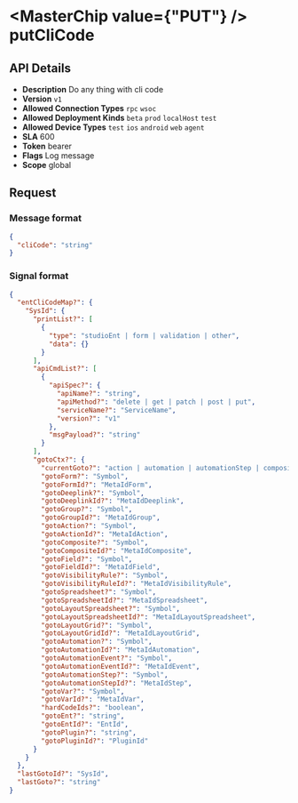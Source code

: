 
# <MasterChip value={"PUT"} /> putCliCode

## API Details

- **Description** Do any thing with cli code
- **Version** `v1`
- **Allowed Connection Types** `rpc` `wsoc` 
- **Allowed Deployment Kinds** `beta` `prod` `localHost` `test` 
- **Allowed Device Types** `test` `ios` `android` `web` `agent` 
- **SLA** 600
- **Token** bearer
- **Flags** Log message
- **Scope** global


## Request

### Message format

```json
{
  "cliCode": "string"
}
```

### Signal format

```json
{
  "entCliCodeMap?": {
    "SysId": {
      "printList?": [
        {
          "type": "studioEnt | form | validation | other",
          "data": {}
        }
      ],
      "apiCmdList?": [
        {
          "apiSpec?": {
            "apiName?": "string",
            "apiMethod?": "delete | get | patch | post | put",
            "serviceName?": "ServiceName",
            "version?": "v1"
          },
          "msgPayload?": "string"
        }
      ],
      "gotoCtx?": {
        "currentGoto?": "action | automation | automationStep | composite | deeplink | ent | plugin | field | form | group | layoutGrid | layoutSpreadsheet | spreadsheet | var | visibilityRule",
        "gotoForm?": "Symbol",
        "gotoFormId?": "MetaIdForm",
        "gotoDeeplink?": "Symbol",
        "gotoDeeplinkId?": "MetaIdDeeplink",
        "gotoGroup?": "Symbol",
        "gotoGroupId?": "MetaIdGroup",
        "gotoAction?": "Symbol",
        "gotoActionId?": "MetaIdAction",
        "gotoComposite?": "Symbol",
        "gotoCompositeId?": "MetaIdComposite",
        "gotoField?": "Symbol",
        "gotoFieldId?": "MetaIdField",
        "gotoVisibilityRule?": "Symbol",
        "gotoVisibilityRuleId?": "MetaIdVisibilityRule",
        "gotoSpreadsheet?": "Symbol",
        "gotoSpreadsheetId?": "MetaIdSpreadsheet",
        "gotoLayoutSpreadsheet?": "Symbol",
        "gotoLayoutSpreadsheetId?": "MetaIdLayoutSpreadsheet",
        "gotoLayoutGrid?": "Symbol",
        "gotoLayoutGridId?": "MetaIdLayoutGrid",
        "gotoAutomation?": "Symbol",
        "gotoAutomationId?": "MetaIdAutomation",
        "gotoAutomationEvent?": "Symbol",
        "gotoAutomationEventId?": "MetaIdEvent",
        "gotoAutomationStep?": "Symbol",
        "gotoAutomationStepId?": "MetaIdStep",
        "gotoVar?": "Symbol",
        "gotoVarId?": "MetaIdVar",
        "hardCodeIds?": "boolean",
        "gotoEnt?": "string",
        "gotoEntId?": "EntId",
        "gotoPlugin?": "string",
        "gotoPluginId?": "PluginId"
      }
    }
  },
  "lastGotoId?": "SysId",
  "lastGoto?": "string"
}
```

